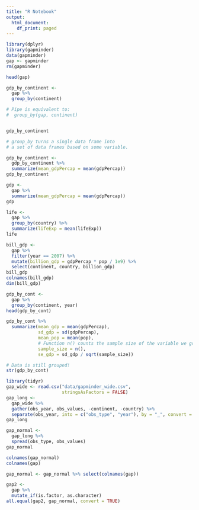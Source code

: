 ```yaml
---
title: "R Notebook"
output:
  html_document:
    df_print: paged
---
```


```r
library(dplyr)
library(gapminder)
data(gapminder)
gap <- gapminder
rm(gapminder)
```

```r
head(gap)

gdp_by_continent <-
  gap %>%
  group_by(continent)

# Pipe is equivalent to:
#  group_by(gap, continent)


gdp_by_continent

# group_by turns a single data frame into
# a set of data frames based on some variable.

gdp_by_continent <-
  gdp_by_continent %>%
  summarize(mean_gdpPercap = mean(gdpPercap))
gdp_by_continent

gdp <-
  gap %>%
  summarize(mean_gdpPercap = mean(gdpPercap))
gdp
```

```r
life <-
  gap %>%
  group_by(country) %>%
  summarize(lifeExp = mean(lifeExp))
life
```

```r
bill_gdp <-
  gap %>%
  filter(year == 2007) %>%
  mutate(billion_gdp = gdpPercap * pop / 1e9) %>%
  select(continent, country, billion_gdp)
bill_gdp
colnames(bill_gdp)
dim(bill_gdp)
```

```r
gdp_by_cont <-
  gap %>%
  group_by(continent, year)
head(gdp_by_cont)

gdp_by_cont %>%
  summarize(mean_gdp = mean(gdpPercap),
            sd_gdp = sd(gdpPercap),
            mean_pop = mean(pop),
            # Function n() counts the sample size of the variable we group by.
            sample_size = n(),
            se_gdp = sd_gdp / sqrt(sample_size))

# Data is still grouped!
str(gdp_by_cont)
```

```r
library(tidyr)
gap_wide <- read.csv("data/gapminder_wide.csv",
                     stringsAsFactors = FALSE)
gap_long <-
  gap_wide %>%
  gather(obs_year, obs_values, -continent, -country) %>%
  separate(obs_year, into = c("obs_type", "year"), by = "_", convert = TRUE)
gap_long
```

```r
gap_normal <-
  gap_long %>%
  spread(obs_type, obs_values)
gap_normal

colnames(gap_normal)
colnames(gap)

gap_normal <- gap_normal %>% select(colnames(gap))

gap2 <-
  gap %>%
  mutate_if(is.factor, as.character)
all.equal(gap2, gap_normal, convert = TRUE)
```

